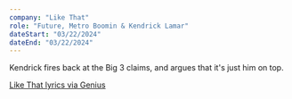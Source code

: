 ```yaml
---
company: "Like That"
role: "Future, Metro Boomin & Kendrick Lamar"
dateStart: "03/22/2024"
dateEnd: "03/22/2024"
---
```



Kendrick fires back at the Big 3 claims, and argues that it's just him on top.

<YouTube id="https://www.youtube.com/watch?v=N9bKBAA22Go" />

[Like That lyrics via Genius](https://genius.com/Future-metro-boomin-and-kendrick-lamar-like-that-lyrics)